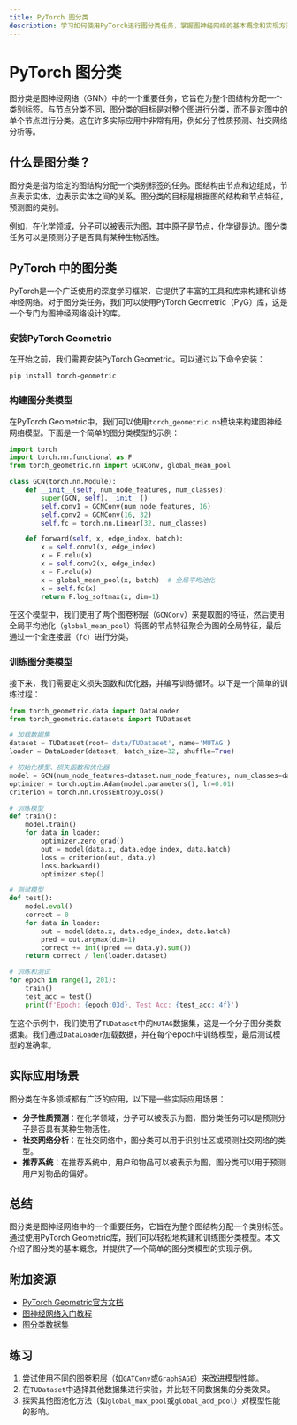 ```yaml
---
title: PyTorch 图分类
description: 学习如何使用PyTorch进行图分类任务，掌握图神经网络的基本概念和实现方法。
---
```


# PyTorch 图分类

图分类是图神经网络（GNN）中的一个重要任务，它旨在为整个图结构分配一个类别标签。与节点分类不同，图分类的目标是对整个图进行分类，而不是对图中的单个节点进行分类。这在许多实际应用中非常有用，例如分子性质预测、社交网络分析等。

## 什么是图分类？

图分类是指为给定的图结构分配一个类别标签的任务。图结构由节点和边组成，节点表示实体，边表示实体之间的关系。图分类的目标是根据图的结构和节点特征，预测图的类别。

例如，在化学领域，分子可以被表示为图，其中原子是节点，化学键是边。图分类任务可以是预测分子是否具有某种生物活性。

## PyTorch 中的图分类

PyTorch是一个广泛使用的深度学习框架，它提供了丰富的工具和库来构建和训练神经网络。对于图分类任务，我们可以使用PyTorch Geometric（PyG）库，这是一个专门为图神经网络设计的库。

### 安装PyTorch Geometric

在开始之前，我们需要安装PyTorch Geometric。可以通过以下命令安装：

```bash
pip install torch-geometric
```

### 构建图分类模型

在PyTorch Geometric中，我们可以使用`torch_geometric.nn`模块来构建图神经网络模型。下面是一个简单的图分类模型的示例：

```python
import torch
import torch.nn.functional as F
from torch_geometric.nn import GCNConv, global_mean_pool

class GCN(torch.nn.Module):
    def __init__(self, num_node_features, num_classes):
        super(GCN, self).__init__()
        self.conv1 = GCNConv(num_node_features, 16)
        self.conv2 = GCNConv(16, 32)
        self.fc = torch.nn.Linear(32, num_classes)

    def forward(self, x, edge_index, batch):
        x = self.conv1(x, edge_index)
        x = F.relu(x)
        x = self.conv2(x, edge_index)
        x = F.relu(x)
        x = global_mean_pool(x, batch)  # 全局平均池化
        x = self.fc(x)
        return F.log_softmax(x, dim=1)
```

在这个模型中，我们使用了两个图卷积层（`GCNConv`）来提取图的特征，然后使用全局平均池化（`global_mean_pool`）将图的节点特征聚合为图的全局特征，最后通过一个全连接层（`fc`）进行分类。

### 训练图分类模型

接下来，我们需要定义损失函数和优化器，并编写训练循环。以下是一个简单的训练过程：

```python
from torch_geometric.data import DataLoader
from torch_geometric.datasets import TUDataset

# 加载数据集
dataset = TUDataset(root='data/TUDataset', name='MUTAG')
loader = DataLoader(dataset, batch_size=32, shuffle=True)

# 初始化模型、损失函数和优化器
model = GCN(num_node_features=dataset.num_node_features, num_classes=dataset.num_classes)
optimizer = torch.optim.Adam(model.parameters(), lr=0.01)
criterion = torch.nn.CrossEntropyLoss()

# 训练模型
def train():
    model.train()
    for data in loader:
        optimizer.zero_grad()
        out = model(data.x, data.edge_index, data.batch)
        loss = criterion(out, data.y)
        loss.backward()
        optimizer.step()

# 测试模型
def test():
    model.eval()
    correct = 0
    for data in loader:
        out = model(data.x, data.edge_index, data.batch)
        pred = out.argmax(dim=1)
        correct += int((pred == data.y).sum())
    return correct / len(loader.dataset)

# 训练和测试
for epoch in range(1, 201):
    train()
    test_acc = test()
    print(f'Epoch: {epoch:03d}, Test Acc: {test_acc:.4f}')
```

在这个示例中，我们使用了`TUDataset`中的`MUTAG`数据集，这是一个分子图分类数据集。我们通过`DataLoader`加载数据，并在每个epoch中训练模型，最后测试模型的准确率。

## 实际应用场景

图分类在许多领域都有广泛的应用，以下是一些实际应用场景：

- **分子性质预测**：在化学领域，分子可以被表示为图，图分类任务可以是预测分子是否具有某种生物活性。
- **社交网络分析**：在社交网络中，图分类可以用于识别社区或预测社交网络的类型。
- **推荐系统**：在推荐系统中，用户和物品可以被表示为图，图分类可以用于预测用户对物品的偏好。

## 总结

图分类是图神经网络中的一个重要任务，它旨在为整个图结构分配一个类别标签。通过使用PyTorch Geometric库，我们可以轻松地构建和训练图分类模型。本文介绍了图分类的基本概念，并提供了一个简单的图分类模型的实现示例。

## 附加资源

- [PyTorch Geometric官方文档](https://pytorch-geometric.readthedocs.io/)
- [图神经网络入门教程](https://distill.pub/2021/gnn-intro/)
- [图分类数据集](https://chrsmrrs.github.io/datasets/)

## 练习

1. 尝试使用不同的图卷积层（如`GATConv`或`GraphSAGE`）来改进模型性能。
2. 在`TUDataset`中选择其他数据集进行实验，并比较不同数据集的分类效果。
3. 探索其他图池化方法（如`global_max_pool`或`global_add_pool`）对模型性能的影响。
